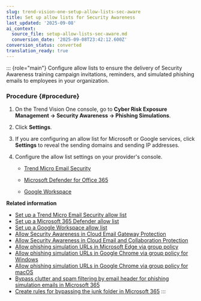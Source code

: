 ```yaml
---
slug: trend-vision-one-setup-allow-lists-sec-aware
title: Set up allow lists for Security Awareness
last_updated: '2025-09-08'
ai_context:
  source_file: setup-allow-lists-sec-aware.md
  conversion_date: '2025-09-08T23:42:12.600Z'
conversion_status: converted
translation_ready: true
---
```


::: {role="main"}
Configure allow lists to ensure the delivery of Security Awareness training campaign invitations, reminders, and simulated phishing emails to employees in your organization.

### Procedure {#procedure}

1.  On the Trend Vision One console, go to **Cyber Risk Exposure Management → Security Awareness → Phishing Simulations**.

2.  Click **Settings**.

3.  If you are configuring an allow list for Microsoft or Google services, click **Settings** to reveal the sending domains and sending IP addresses.

4.  Configure the allow list settings on your provider's console.

    - [Trend Micro Email Security](setup-email-security-allow-list.mdx)

    - [Microsoft Defender for Office 365](setup-365-defender-allow-list.mdx)

    - [Google Workspace](setup-google-workspace-allow-list.mdx)

**Related information**

- [Set up a Trend Micro Email Security allow list](setup-email-security-allow-list.md "Configure the allow list settings for Trend Micro Email Security to ensure the delivery of Security Awareness Training training campaign invitations and reminders, and simulated phishing emails to employees in your organization.")
- [Set up a Microsoft 365 Defender allow list](setup-365-defender-allow-list.md "Configure the allow list settings for Microsoft 365 Defender to ensure the delivery of Security Awareness Training training campaign invitations and reminders, and simulated phishing emails to employees in your organization.")
- [Set up a Google Workspace allow list](setup-google-workspace-allow-list.md "Configure the allow list settings for Google Workspace to ensure the delivery of Security Awareness Training training campaign invitations and reminders, and simulated phishing emails to employees in your organization..")
- [Allow Security Awareness in Cloud Email Gateway Protection](allow.md "Add Security Awareness Training to the allow list in Cloud Email Gateway Protection to allow all incoming emails from Security Awareness Training features.")
- [Allow Security Awareness in Cloud Email and Collaboration Protection](allow-cloud-email-collab.md "Ensure users protected by Cloud Email and Collaboration Protection can receive phishing simulation emails from Security Awareness.")
- [Allow phishing simulation URLs in Microsoft Edge via group policy](add-urls-microsoft-edge.md "Add phishing simulation URLs to the Microsoft Edge Allowed Domains list in Microsoft Entra ID to keep simulation links from triggering Microsoft Defender SmartScreen warnings.")
- [Allow phishing simulation URLs in Google Chrome via group policy for Windows](allow-simulation-urls-windows.md "Configure Google Chrome on Windows devices settings to stop phishing simulation URLs from triggering Safe Browsing warnings.")
- [Allow phishing simulation URLs in Google Chrome via group policy for macOS](allow-phishing-urls-chrome-macos.md "Configure Google Chrome on macOS devices settings to stop phishing simulation URLs from triggering Safe Browsing warnings.")
- [Bypass clutter and spam filtering by email header for phishing simulation emails in Microsoft 365](bypass-clutter-spam-microsoft-365.md "Create rules in Microsoft 365 to allow phishing simulation emails to bypass your organization's clutter and spam filters.")
- [Create rules for bypassing the junk folder in Microsoft 365](bypass-junk-folder-microsoft-365.md "Create rules in Microsoft 365 to allow phishing simulation emails to bypass user junk folders.")
:::
